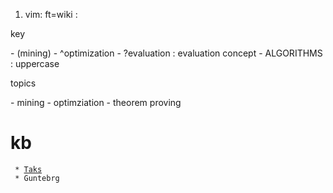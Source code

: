 # vim: ft=wiki :
key

- (mining)
- ^optimization
- ?evaluation : evaluation concept
- ALGORITHMS : uppercase

topics

- mining
- optimziation
- theorem proving

= kb =

  * [[Taks]]
  * Guntebrg
